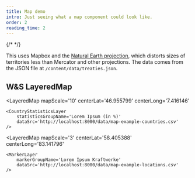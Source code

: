 ```yaml
---
title: Map demo
intro: Just seeing what a map component could look like.
order: 2
reading_time: 2
---
```

{/* <Map caption="Member states of the Chemical Weapons Convention (CWC)" /> */}

This uses Mapbox and the [Natural Earth projection](https://www.shadedrelief.com/NE_proj/index.html), which distorts sizes of territories less than Mercator and other projections. The data comes from the JSON file at `/content/data/treaties.json`.

## W&S LayeredMap

<LayeredMap
    mapScale='10'
    centerLat='46.955799'
    centerLong='7.416146'
>
    <CountryStatisticsLayer
        statisticsGroupName='Lorem Ipsum (in %)'
        dataSrc='http://localhost:8000/data/map-example-countries.csv'
    />
</LayeredMap>

<LayeredMap
    mapScale='3'
    centerLat='58.405388'
    centerLong='83.141796'
>
    <MarkerLayer
        markerGroupName='Lorem Ipsum Kraftwerke'
        dataSrc='http://localhost:8000/data/map-example-locations.csv'
    />
</LayeredMap>

<LayeredMap>
    <CountryStatisticsLayer
        dataSrc='http://localhost:8000/data/map-example-countries.csv'
        statisticsGroupName='Lorem Ipsum (in %)'
        />
    <CountryStatisticsLayer
        dataSrc='http://localhost:8000/data/map-example-countries-2.json'
        statisticsGroupName='Lorem Ipsum (in %)'
        legendSize='3'
        colorRangeStart='#FCC203'
        colorRangeEnd='#FC2803FF'
    />
    <MarkerLayer
        markerGroupName='Lorem Ipsum Kraftwerke'
        dataSrc='http://localhost:8000/data/map-example-locations.csv'
    />
</LayeredMap>



